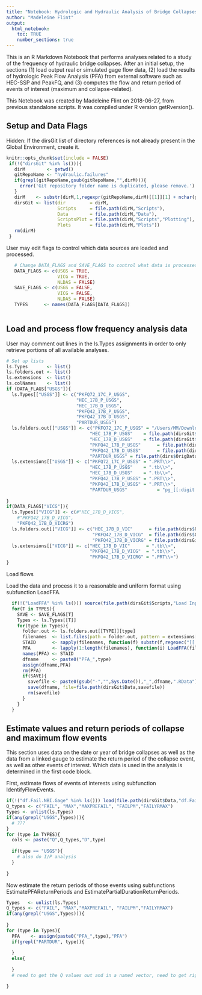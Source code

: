 ```yaml
---
title: "Notebook: Hydrologic and Hydraulic Analysis of Bridge Collapses"
author: "Madeleine Flint"
output: 
  html_notebook:
    toc: TRUE
    number_sections: true
---
```


This is an R Markdown Notebook that performs analyses related to a study of the frequency of hydraulic bridge collapses. After an initial setup, the sections (1) load output real or simulated gage flow data, (2) load the results of hydrologic Peak Flow Analysis (PFA) from external software such as HEC-SSP and PeakFQ, and (3) computes the flow and return period of events of interest (maximum and collapse-related).

This Notebook was created by Madeleine Flint on 2018-06-27, from previous standalone scripts. It was compiled under R version getRversion().

## Setup and Data Flags
Hidden: If the dirsGit list of directory references is not already present in the Global Environment, create it.
```r
knitr::opts_chunk$set(include = FALSE)
 if(!("dirsGit" %in% ls())){
   dirM        <- getwd()
   gitRepoName <- "hydraulic.failures"
   if(grepl(gitRepoName,gsub(gitRepoName,"",dirM))){
     error('Git repository folder name is duplicated, please remove.')
   }
   dirM    <- substr(dirM,1,regexpr(gitRepoName,dirM)[[1]][1] + nchar(gitRepoName))
   dirsGit <- list(dir         = dirM,
                   Scripts     = file.path(dirM,"Scripts"),
                   Data        = file.path(dirM,"Data"),
                   ScriptsPlot = file.path(dirM,"Scripts","Plotting"),
                   Plots       = file.path(dirM,"Plots"))
   rm(dirM)
 }
```
User may edit flags to control which data sources are loaded and processed.
```r
   # Change DATA_FLAGS and SAVE_FLAGS to control what data is processed
   DATA_FLAGS <- c(USGS = TRUE,
                   VICG = TRUE,
                   NLDAS = FALSE)
   SAVE_FLAGS <- c(USGS = FALSE,
                   VICG = FALSE,
                   NLDAS = FALSE)
   TYPES      <- names(DATA_FLAGS[DATA_FLAGS])
   
```
## Load and process flow frequency analysis data
User may comment out lines in the ls.Types assignments in order to only retrieve portions of all available analyses.
```r
# Set up lists
ls.Types       <- list()
ls.folders.out <- list()
ls.extensions  <- list()
ls.colNames    <- list()
if (DATA_FLAGS["USGS"]){
  ls.Types[["USGS"]] <- c("PKFQ72_17C_P_USGS",
                          "HEC_17B_P_USGS",
                          "HEC_17B_D_USGS",
                          "PKFQ42_17B_P_USGS",
                          "PKFQ42_17B_D_USGS",
                          "PARTDUR_USGS")
  ls.folders.out[["USGS"]] <- c("PKFQ72_17C_P_USGS" = "/Users/MM/Downloads",
                               "HEC_17B_P_USGS"    = file.path(dirsGit$DataOrig,"HEC","20160107_Combined_HEC_USGS_Pk"), 
                               "HEC_17B_D_USGS"    = file.path(dirsGit$DataOrig,"HEC","20151208_USGSmaxAnnualDailyMean_HEC","Table"),
                               "PKFQ42_17B_P_USGS"      = file.path(dirsGit$DataOrig,"PeakFQ","WithMySkews","USGSp"),
                               "PKFQ42_17B_D_USGS"      = file.path(dirsGit$DataOrig,"PeakFQ","WithMySkews","USGSd"),
                               "PARTDUR_USGS" = file.path(dirs$OrigDataDir,"StreamGages","PartialDuration"))
  ls.extensions[["USGS"]] <- c("PKFQ72_17C_P_USGS" = ".PRT\\>",
                               "HEC_17B_P_USGS"    = ".tb\\>", 
                               "HEC_17B_D_USGS"    = ".tb\\>",
                               "PKFQ42_17B_P_USGS" = ".PRT\\>",
                               "PKFQ42_17B_D_USGS" = ".PRT\\>",
                               "PARTDUR_USGS"           = "pg_[[:digit:]]{8}_all.txt")
  
}
if(DATA_FLAGS["VICG"]){
  ls.Types[["VICG"]] <- c(#"HEC_17B_D_VICG",
    #"PKFQ42_17B_D_VICG",
    "PKFQ42_17B_D_VICRG")
  ls.folders.out[["VICG"]] <- c("HEC_17B_D_VIC"      = file.path(dirs$OrigDataDir,"HEC","20151001-VIC-gauge-Bulletin17Bresults","Tables"),
                                "PKFQ42_17B_D_VICG"  = file.path(dirs$OrigDataDir,"PeakFQ","WithMySkews","VICg"),
                                "PKFQ42_17B_D_VICRG" = file.path(dirsGit$DataOrig,"PeakFQ","WithMySkews","VICRg") )
  ls.extensions[["VICG"]] <- c("HEC_17B_D_VIC"      = ".tb\\>", 
                               "PKFQ42_17B_D_VICG"  = ".tb\\>",
                               "PKFQ42_17B_D_VICRG" = ".PRT\\>")
}
```

Load flows

Load the data and process it to a reasonable and uniform format using subfunction LoadFFA.
```r
  if(!("LoadFFA" %in% ls())) source(file.path(dirsGit$Scripts,"Load Input","LoadFFA.R"))
  for(T in TYPES){
    SAVE <- SAVE_FLAGS[T]
    Types <- ls.Types[[T]]
    for(type in Types){
      folder.out <- ls.folders.out[[TYPE]][type]
      filenames  <- list.files(path = folder.out, pattern = extensions[[TYPE]][type])
      STAID      <- sapply(filenames, function(f) substr(f,regexec("[[:digit:]]{8}",f)[[1]][1],regexec("[[:digit:]]{8}",f)[[1]][1]+7))
      PFA        <- lapply(1:length(filenames), function(i) LoadFFA(filenames[i], folder.out, TYPE = type, colStandard = TRUE))
      names(PFA) <- STAID
      dfname     <- paste0("PFA_",type)
      assign(dfname,PFA)
      rm(PFA)
      if(SAVE){
        savefile <- paste0(gsub("-","",Sys.Date()),"_",dfname,".RData")
        save(dfname, file=file.path(dirsGit$Data,savefile))
        rm(savefile)
      }
    }
  }
```

## Estimate values and return periods of collapse and maximum flow events
This section uses data on the date or year of bridge collapses as well as the data from a linked gauge to estimate the return period of the collapse event, as well as other events of interest. Which data is used in the analysis is determined in the first code block.

First, estimate flows of events of interests using subfunction IdentifyFlowEvents.
```r
if(!("df.Fail.NBI.Gage" %in% ls())) load(file.path(dirsGit$Data,"df.Fail.NBI.Gage.Active.RData"))
Q_types <- c("FAIL", "MAX","MAXPREFAIL", "FAILPM","FAILYRMAX")
Types <- unlist(ls.Types)
if(any(grepl("USGS",Types))){
  # ???
}
for (type in TYPES){
  cols <- paste("Q",Q_types,"D",type)
  
  if(type == "USGS"){
    # also do I/P analysis
  }
  
}

```

Now estimate the return periods of those events using subfunctions EstimatePFAReturnPeriods and EstimatePartialDurationReturnPeriods.
```r


Types   <- unlist(ls.Types)
Q_types <- c("FAIL", "MAX","MAXPREFAIL", "FAILPM","FAILYRMAX")
if(any(grepl("USGS",Types))){
  
}
for (type in Types){
  PFA    <- assign(paste0("PFA_",type),"PFA")
  if(grepl("PARTDUR", type)){
    
  }
  else{
    
  }
  # need to get the Q values out and in a named vector, need to get right PFA, need STAID to analyze, need to parcel out PartDur as needed. Actually maybe for PartDur can do that separately?

}

```